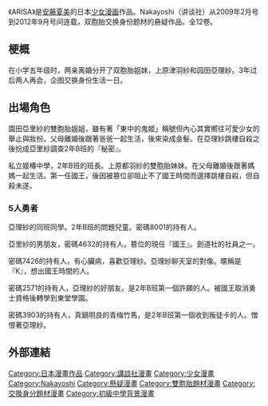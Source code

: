 {{expand|time=2015-08-03T01:23:31+00:00}}
{{Infobox animanga/Headerofja
|標題 = Arisa亞里紗
|圖像 = 
|尺寸 = 
|說明 = 
|日文名稱 = Arisa
|英文名稱 = 
|假名 = 
|羅馬字 = 
|類型 = [[少女漫畫|少女漫畫]]、[[推理漫畫|推理漫畫]]、[[校園漫畫|校園漫畫]]
}}
{{Infobox animanga/name
|正式譯名 = {{flagicon|HKG}} Arisa亞里紗<br />{{flagicon|TWN}} ARISA～雙子迷情～
|常用譯名 = 
}}
{{Infobox animanga/Manga
|標題 = 
|作者 = [[安藤夏美|安藤夏美]]
|作畫 = 
|出版社 = {{flagicon|Japan}} [[講談社|講談社]]<br />{{flagicon|HKG}} [[天下出版|天下出版]]<br />{{flagicon|TWN}} [[尖端出版|尖端出版]]
|其他出版社 = 
|連載雜誌 = [[Nakayoshi|Nakayoshi]]
|label = 
|網路 = 
|發售日 = 
|開始 = 2009年2月
|結束 = 2012年9月
|冊數 = 全12冊
|話數 = 
|其他 = 
|版權 =
}}
{{Infobox animanga/Footerofja}}
《ARISA》是[[安藤夏美|安藤夏美]]的日本[[少女漫画|少女漫画]]作品。Nakayoshi（讲谈社）从2009年2月号到2012年9月号间连载，双胞胎交换身份题材的悬疑作品。全12卷。

==梗概==
在小学五年级时，两亲离婚分开了双胞胎姐妹，上原津羽紗和园田亞理紗。3年过后两人再会，企图交换身份生活一日。

== 出場角色 ==
; {{nihongo|上原都羽紗|上原 つばさ（うえはら つばさ）}}
園田亞里紗的雙胞胎姐姐，雖有著「東中的鬼姬」稱號但內心其實嚮往可愛少女的舉止與妝扮。父母離婚後跟著爸爸一起生活，後來染成金髮。在亞理紗跳樓自殺之後扮成亞里紗調查2年B班的『秘密』。
; {{nihongo|園田亞理紗|園田 ありさ（そのだ ありさ）}}
私立姬椿中學，2年B班的班長。上原都羽紗的雙胞胎妹妹。在父母離婚後跟著媽媽一起生活。第一任國王，後因被篡位卻阻止不了國王時間而選擇跳樓自殺，但自殺未遂。

=== 5人勇者 ===
; {{nihongo|真鍋明良|真鍋 明良（まなべ あきら）}}
亞理紗的同班同學。2年B班的問題兒童。密碼8001的持有人。
; {{nihongo|山下綠|山下 緑（やました みどり）}}
亞里紗的男朋友，密碼4632的持有人，篡位的現任『國王』。劍道社的社員之一。
; {{nihongo|玖堂零|玖堂 レイ（くどう レイ）}}
密碼7426的持有人，有心臟病，喜歡亞理紗。亞理紗聊天室的對像。暱稱是『K』，想出國王時間的人。
; {{nihongo|高木毬子|高木 毬子（たかぎ まりこ）}}
密碼2571的持有人，亞理紗的好朋友。是2年B班第一個許願的人。被國王取消勇士資格後轉學到東堂學園。
; {{nihongo|望月靜華|望月 静華（もちづき しずか）}}
密碼3903的持有人，真鍋明良的青梅竹馬，是2年B班第一個收到叛徒卡的人。憎恨著亞理紗。

== 外部連結 ==

[[Category:日本漫畫作品|Category:日本漫畫作品]]
[[Category:講談社漫畫|Category:講談社漫畫]]
[[Category:少女漫畫|Category:少女漫畫]]
[[Category:Nakayoshi|Category:Nakayoshi]]
[[Category:懸疑漫畫|Category:懸疑漫畫]]
[[Category:雙胞胎題材漫畫|Category:雙胞胎題材漫畫]]
[[Category:交換身分題材漫畫|Category:交換身分題材漫畫]]
[[Category:初級中學背景漫畫|Category:初級中學背景漫畫]]